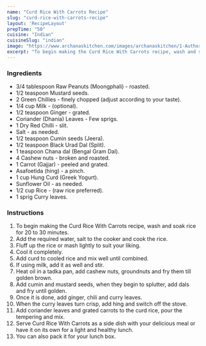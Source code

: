 ---
name: "Curd Rice With Carrots Recipe"
slug: "curd-rice-with-carrots-recipe"
layout: 'RecipeLayout'
prepTime: "50"
cuisine: "Indian"
cuisineSlug: "indian"
image: "https://www.archanaskitchen.com/images/archanaskitchen/1-Author/GAGANDEEP_KAUR/CURD_RICE.jpg"
excerpt: "To begin making the Curd Rice With Carrots recipe, wash and soak rice for 20 to 30 minutes"
---

### Ingredients

- 3/4 tablespoon Raw Peanuts (Moongphali) - roasted.
- 1/2 teaspoon Mustard seeds.
- 2 Green Chillies - finely chopped (adjust according to your taste).
- 1/4 cup Milk - (optional).
- 1/2 teaspoon Ginger - grated.
- Coriander (Dhania) Leaves - Few sprigs.
- 1 Dry Red Chilli - slit.
- Salt - as needed.
- 1/2 teaspoon Cumin seeds (Jeera).
- 1/2 teaspoon Black Urad Dal (Split).
- 1 teaspoon Chana dal (Bengal Gram Dal).
- 4 Cashew nuts - broken and roasted.
- 1 Carrot (Gajjar) - peeled and grated.
- Asafoetida (hing) - a pinch.
- 1 cup Hung Curd (Greek Yogurt).
- Sunflower Oil - as needed.
- 1/2 cup Rice - (raw rice preferred).
- 1 sprig Curry leaves.

### Instructions

1. To begin making the Curd Rice With Carrots recipe, wash and soak rice for 20 to 30 minutes.
1. Add the required water, salt to the cooker and cook the rice.
1. Fluff up the rice or mash lightly to suit your liking.
1. Cool it completely.
1. Add curd to cooled rice and mix well until combined.
1. If using milk, add it as well and stir.
1. Heat oil in a tadka pan, add cashew nuts, groundnuts and fry them till golden brown.
1. Add cumin and mustard seeds, when they begin to splutter, add dals and fry until golden.
1. Once it is done, add ginger, chili and curry leaves.
1. When the curry leaves turn crisp, add hing and switch off the stove.
1. Add coriander leaves and grated carrots to the curd rice, pour the tempering and mix.
1. Serve Curd Rice With Carrots as a side dish with your delicious meal or have it on its own for a light and healthy lunch.
1. You can also pack it for your lunch box.
